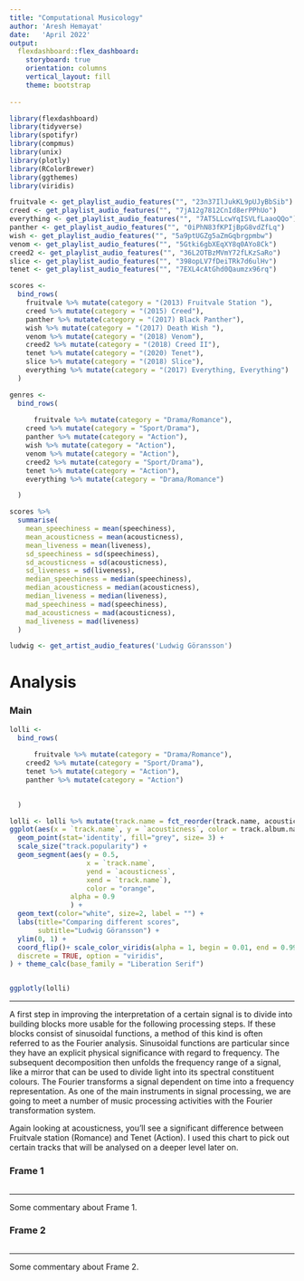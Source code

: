 ```yaml
---
title: "Computational Musicology"
author: 'Aresh Hemayat'
date:   'April 2022'
output: 
  flexdashboard::flex_dashboard:
    storyboard: true
    orientation: columns
    vertical_layout: fill
    theme: bootstrap
    
---
```




```r
library(flexdashboard)
library(tidyverse)
library(spotifyr)
library(compmus)
library(unix)
library(plotly)
library(RColorBrewer)
library(ggthemes)
library(viridis)
```


<!-- playlists --> 

```r
fruitvale <- get_playlist_audio_features("", "23n37IlJukKL9pUJyBbSib")
creed <- get_playlist_audio_features("", "7jA12g7812CnId8erPPhUo")
everything <- get_playlist_audio_features("", "7AT5LLcwYqISVLfLaaoQQo")
panther <- get_playlist_audio_features("", "0iPhN83fKPIjBpG8vdZfLq")
wish <- get_playlist_audio_features("", "5a9ptUGZg5aZmGqbrgpmbw")
venom <- get_playlist_audio_features("", "5Gtki6gbXEqXY8q0AYo8Ck")
creed2 <- get_playlist_audio_features("", "36L2OTBzMVmY72fLKzSaRo")
slice <- get_playlist_audio_features("", "398opLV7fDeiTRk7d6ulHv")
tenet <- get_playlist_audio_features("", "7EXL4cAtGhd0Qaumzx96rq")
```



<!-- Titles for each scores --> 

```r
scores <-
  bind_rows(
    fruitvale %>% mutate(category = "(2013) Fruitvale Station "),
    creed %>% mutate(category = "(2015) Creed"),
    panther %>% mutate(category = "(2017) Black Panther"),
    wish %>% mutate(category = "(2017) Death Wish "),
    venom %>% mutate(category = "(2018) Venom"),
    creed2 %>% mutate(category = "(2018) Creed II"),
    tenet %>% mutate(category = "(2020) Tenet"),
    slice %>% mutate(category = "(2018) Slice"),
    everything %>% mutate(category = "(2017) Everything, Everything")
  )

```

<!-- Genres --> 

```r
genres <-
  bind_rows(
   
      fruitvale %>% mutate(category = "Drama/Romance"),
    creed %>% mutate(category = "Sport/Drama"),
    panther %>% mutate(category = "Action"),
    wish %>% mutate(category = "Action"),
    venom %>% mutate(category = "Action"),
    creed2 %>% mutate(category = "Sport/Drama"),
    tenet %>% mutate(category = "Action"),
    everything %>% mutate(category = "Drama/Romance")

  )

```

<!-- Summary scores --> 

```r
scores %>%
  summarise(
    mean_speechiness = mean(speechiness),
    mean_acousticness = mean(acousticness),
    mean_liveness = mean(liveness),
    sd_speechiness = sd(speechiness),
    sd_acousticness = sd(acousticness),
    sd_liveness = sd(liveness),
    median_speechiness = median(speechiness),
    median_acousticness = median(acousticness),
    median_liveness = median(liveness),
    mad_speechiness = mad(speechiness),
    mad_acousticness = mad(acousticness),
    mad_liveness = mad(liveness)
  )

```

<!-- Artist features --> 

```r
ludwig <- get_artist_audio_features('Ludwig Göransson')

```



Analysis {.storyboard}
=========================================

### Main

```r
lolli <-
  bind_rows(
   
      fruitvale %>% mutate(category = "Drama/Romance"),
    creed2 %>% mutate(category = "Sport/Drama"),
    tenet %>% mutate(category = "Action"),
    panther %>% mutate(category = "Action")
    

  )

```


```r
lolli <- lolli %>% mutate(track.name = fct_reorder(track.name, acousticness, last))%>%
ggplot(aes(x = `track.name`, y = `acousticness`, color = track.album.name)) + 
  geom_point(stat='identity', fill="grey", size= 3) +
  scale_size("track.popularity") +
  geom_segment(aes(y = 0.5, 
                   x = `track.name`, 
                   yend = `acousticness`, 
                   xend = `track.name`), 
                   color = "orange",
               alpha = 0.9
               ) +
  geom_text(color="white", size=2, label = "") +
  labs(title="Comparing different scores", 
       subtitle="Ludwig Göransson") + 
  ylim(0, 1) +
  coord_flip()+ scale_color_viridis(alpha = 1, begin = 0.01, end = 0.99, direction = 1,
  discrete = TRUE, option = "viridis",
) + theme_calc(base_family = "Liberation Serif")



```

```r
ggplotly(lolli)
```

***
A first step in improving the interpretation of a certain signal is to divide into building blocks more usable for the following processing steps. If these blocks consist of sinusoidal functions, a method of this kind is often referred to as the Fourier analysis. Sinusoidal functions are particular since they have an explicit physical significance with regard to frequency. The subsequent decomposition then unfolds the frequency range of a signal, like a mirror that can be used to divide light into its spectral constituent colours. The Fourier transforms a signal dependent on time into a frequency representation. As one of the main instruments in signal processing, we are going to meet a number of music processing activities with the Fourier transformation system.

Again looking at acousticness, you'll see a significant difference between Fruitvale station (Romance) and Tenet (Action). I used this chart to pick out certain tracks that will be analysed on a deeper level later on. 


### Frame 1

```r

```

*** 

Some commentary about Frame 1.

### Frame 2 {data-commentary-width=400}

```r
```

*** 

Some commentary about Frame 2.
